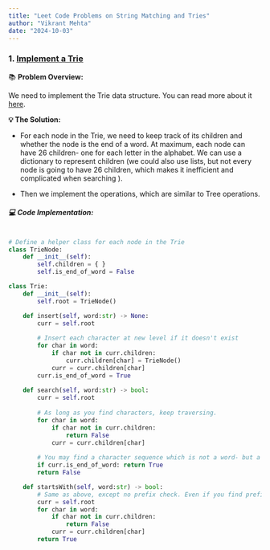 ```yaml
---
title: "Leet Code Problems on String Matching and Tries"
author: "Vikrant Mehta"
date: "2024-10-03"
---
```


### 1. [Implement a Trie](https://leetcode.com/problems/implement-trie-prefix-tree/)

📚 **Problem Overview:**

We need to implement the Trie data structure. You can read more about it [here](https://en.wikipedia.org/wiki/Trie). 

**💡 The Solution:**

- For each node in the Trie, we need to keep track of its children and whether the node is the end of a word. At maximum, each node can have 26 children- one for each letter in the alphabet. We can use a dictionary to represent children (we could also use lists, but not every node is going to have 26 children, which makes it inefficient and complicated when searching ).

- Then we implement the operations, which are similar to Tree operations. 

##### 💻 Code Implementation:
```python

# Define a helper class for each node in the Trie
class TrieNode:
    def __init__(self):
        self.children = { }
        self.is_end_of_word = False

class Trie:
    def __init__(self):
        self.root = TrieNode()

    def insert(self, word:str) -> None:
        curr = self.root
        
        # Insert each character at new level if it doesn't exist
        for char in word:
            if char not in curr.children:
                curr.children[char] = TrieNode()
            curr = curr.children[char]
        curr.is_end_of_word = True
    
    def search(self, word:str) -> bool:
        curr = self.root
        
        # As long as you find characters, keep traversing.
        for char in word:
            if char not in curr.children:
                return False
            curr = curr.children[char]
        
        # You may find a character sequence which is not a word- but a prefix. Check for it. 
        if curr.is_end_of_word: return True
        return False

    def startsWith(self, word:str) -> bool:
        # Same as above, except no prefix check. Even if you find prefix, return True
        curr = self.root
        for char in word:
            if char not in curr.children:
                return False
            curr = curr.children[char]
        return True
```
